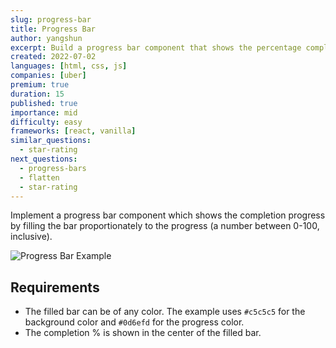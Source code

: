 ```yaml
---
slug: progress-bar
title: Progress Bar
author: yangshun
excerpt: Build a progress bar component that shows the percentage completion of an operation
created: 2022-07-02
languages: [html, css, js]
companies: [uber]
premium: true
duration: 15
published: true
importance: mid
difficulty: easy
frameworks: [react, vanilla]
similar_questions:
  - star-rating
next_questions:
  - progress-bars
  - flatten
  - star-rating
---
```


Implement a progress bar component which shows the completion progress by filling the bar proportionately to the progress (a number between 0-100, inclusive).

![Progress Bar Example](/img/questions/progress-bar/progress-bar-example.png)

## Requirements

- The filled bar can be of any color. The example uses `#c5c5c5` for the background color and `#0d6efd` for the progress color.
- The completion % is shown in the center of the filled bar.
